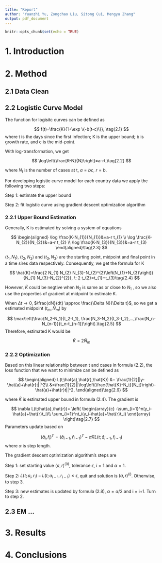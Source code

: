 ```yaml
---
title: "Report"
author: "Yuanzhi Yu, Zongchao Liu, Sitong Cui, Mengyu Zhang"
output: pdf_document
---
```


```r
knitr::opts_chunk$set(echo = TRUE)
```

# 1. Introduction

# 2. Method

## 2.1 Data Clean

## 2.2 Logistic Curve Model

The function for logisitc curves can be defined as 

$$
f(t)=\frac{K}{1+\exp \{-b(t-c)\}}, \tag{2.1}
$$
where t is the days since the first infection; K is the upper bound; b is growth rate, and c is the mid-point.

With log-transformation, we get

$$
\log\left(\frac{K-N}{N}\right)=a-rt,\tag{2.2}
$$

where $N_t$ is the number of cases at t, $a=bc$, $r=b$. 

For developing logistic curve model for each country data we apply the following two steps:

Step 1: estimate the upper bound

Step 2: fit logistic curve using gradient descent optimization algorithm

### 2.2.1 Upper Bound Estimation

Generally, K is estimated by solving a system of equations

$$
\begin{aligned}
\log \frac{K-N_{1}}{N_{1}}&=a-r t_{1} \\ 
\log \frac{K-N_{2}}{N_{2}}&=a-r t_{2} \\ 
\log \frac{K-N_{3}}{N_{3}}&=a-r t_{3}
\end{aligned}\tag{2.3}
$$

$(t_1, N_1)$, $(t_2, N_2)$ and $(t_3, N_3)$ are the starting point, midpoint and final point in a time sires data respectively. Consequently, we get the formula for K

$$
\hat{K}=\frac{2 N_{1} N_{2} N_{3}-N_{2}^{2}\left(N_{1}+N_{3}\right)}{N_{1} N_{3}-N_{2}^{2}}, \: 2 t_{2}=t_{1}+t_{3}\tag{2.4}
$$

However, $\hat{K}$ could be negtive when $N_2$ is same as or close to $N_1$ , so we also use the properties of gradient at midpoint to estimate K.

When $\Delta t \to 0$, $\frac{dN}{dt} \approx \frac{\Delta N}{\Delta t}$, so we get a estimated midpoint $(t_m,\hat N_m)$ by

$$
\max\left(\frac{N_2-N_1}{t_2-t_1}, \frac{N_3-N_2}{t_3-t_2},...,\frac{N_n-N_{n-1}}{t_n-t_{n-1}}\right).\tag{2.5}
$$
Therefore, estimated K would be

$$
\hat K = 2\hat N_m
$$

### 2.2.2 Optimization

Based on this linear relationship between t and cases in formula (2.2), the loss function that we want to minimize can be defined as

$$
\begin{aligned}
L(t;\hat{a},\hat{r},\hat{K}) &= \frac{1}{2}||y-\hat{a}+\hat{r}t||^2\\
&=\frac{1}{2}||\log\left(\frac{\hat{K}-N_t}{N_t}\right)-\hat{a}+\hat{r}t||^2,
\end{aligned}\tag{2.6}
$$

where $\hat{K}$ is estimated upper bound in formula (2.4). The gradient is

$$
\nabla L(t;\hat{a},\hat{r})=
\left(
\begin{array}{c}
-\sum_{i=1}^n(y_i-\hat{a}+\hat{r}t_i)\\
\sum_{i=1}^nt_i(y_i-\hat{a}+\hat{r}t_i)
\end{array}
\right)\tag{2.7}
$$
Parameters update based on

$$
(\hat a_i,\hat r_i)^T = (\hat a_{i-1},\hat r_{i-1})^T-\alpha\nabla L(t;\hat a_{i-1},\hat r_{i-1})\tag{2.8}
$$
where $\alpha$ is step length.

The gradient descent optimization algorithm’s steps are

Step 1: set starting value $(a,r)^{(0)}$, tolerance $\epsilon$, $i = 1$ and $\alpha = 1$.

Step 2: $L(t;a_{i},r_{i})-L(t;a_{i-1},r_{i-1})\le\epsilon$, quit and solution is $(a,r)^{(i)}$. Otherwise, to step 3.

Step 3: new estimates is updated by formula (2.8), $\alpha = \alpha/2$ and i = i+1. Turn to step 2.

## 2.3 EM ...

# 3. Results

# 4. Conclusions